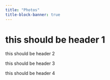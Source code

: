 ```yaml
---
title: "Photos"
title-block-banner: true
---
```

<head>
<body>

<div>
<h1>
this should be header 1
</h1>

::: {.h2}
this should be header 2
:::

::: {.h3}
this should be header 3
:::

::: {.h4}
this should be header 4
:::
</div>

</body>
</head>